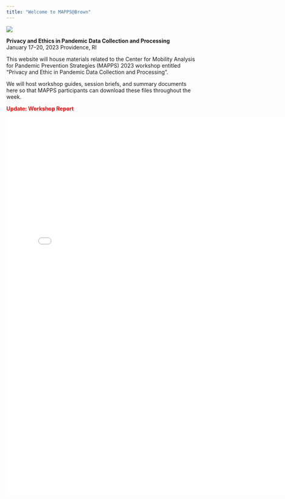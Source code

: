 ```yaml
---
title: "Welcome to MAPPS@Brown"
---
```


![](images/mapps-brown-logo.png)

**Privacy and Ethics in Pandemic Data Collection and Processing**  
January 17--20, 2023
Providence, RI

This website will house materials related to the Center for Mobility Analysis for Pandemic Prevention Strategies (MAPPS) 2023 workshop entitled "Privacy and Ethic in Pandemic Data Collection and Processing".

We will host workshop guides, session briefs, and summary documents here so that MAPPS participants can download these files throughout the week.

<p style="color:red;">**Update: Workshop Report**</p>

<iframe src="./materials/mapps-workshop-2023-summary-report.pdf" frameborder="0" width="768" height="989" allowfullscreen="true" mozallowfullscreen="true" webkitallowfullscreen="true"></iframe>
